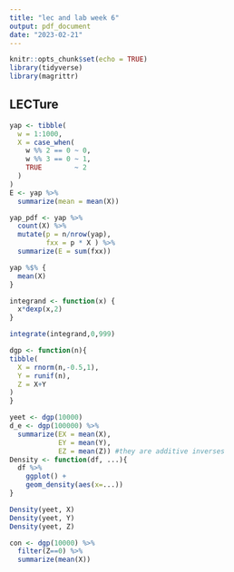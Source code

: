```yaml
---
title: "lec and lab week 6"
output: pdf_document
date: "2023-02-21"
---
```


```r
knitr::opts_chunk$set(echo = TRUE)
library(tidyverse)
library(magrittr)
```

## LECTure

```r
yap <- tibble(
  w = 1:1000,
  X = case_when(
    w %% 2 == 0 ~ 0,
    w %% 3 == 0 ~ 1,
    TRUE        ~ 2
  )
)
E <- yap %>% 
  summarize(mean = mean(X))

yap_pdf <- yap %>% 
  count(X) %>% 
  mutate(p = n/nrow(yap),
         fxx = p * X ) %>% 
  summarize(E = sum(fxx))

yap %$% {
  mean(X)
}

integrand <- function(x) {
  x*dexp(x,2)
}

integrate(integrand,0,999)

```


```r
dgp <- function(n){
tibble(
  X = rnorm(n,-0.5,1),
  Y = runif(n),
  Z = X+Y
)
}

yeet <- dgp(10000)
d_e <- dgp(100000) %>% 
  summarize(EX = mean(X),
            EY = mean(Y),
            EZ = mean(Z)) #they are additive inverses
Density <- function(df, ...){
  df %>% 
    ggplot() +
    geom_density(aes(x=...))
}

Density(yeet, X)
Density(yeet, Y)
Density(yeet, Z)
```
```r
con <- dgp(10000) %>% 
  filter(Z==0) %>% 
  summarize(mean(X))

```

